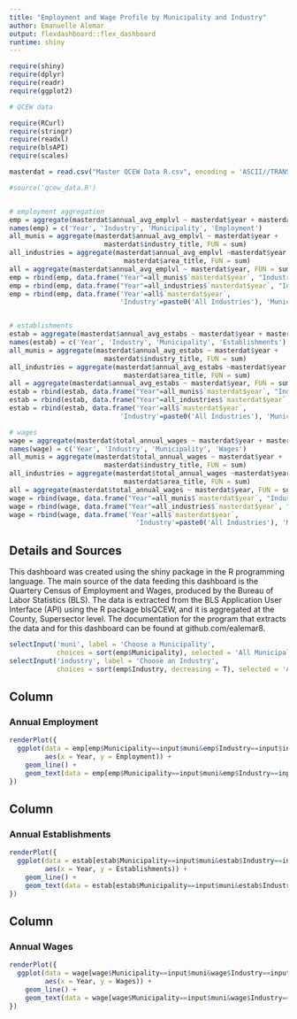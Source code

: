 ---
title: "Employment and Wage Profile by Municipality and Industry"
author: Emanuelle Alemar
output: flexdashboard::flex_dashboard
runtime: shiny
---
    

```{r dat, include=FALSE}
require(shiny)
require(dplyr)
require(readr)
require(ggplot2)

# QCEW data

require(RCurl)
require(stringr)
require(readxl)
require(blsAPI)
require(scales)

masterdat = read.csv("Master QCEW Data R.csv", encoding = 'ASCII//TRANSLIT')

#source('qcew_data.R')


# employment aggregation
emp = aggregate(masterdat$annual_avg_emplvl ~ masterdat$year + masterdat$industry_title + masterdat$area_title, FUN = sum)
names(emp) = c('Year', 'Industry', 'Municipality', 'Employment')
all_munis = aggregate(masterdat$annual_avg_emplvl ~ masterdat$year +
                        masterdat$industry_title, FUN = sum)
all_industries = aggregate(masterdat$annual_avg_emplvl ~masterdat$year +
                             masterdat$area_title, FUN = sum)
all = aggregate(masterdat$annual_avg_emplvl ~ masterdat$year, FUN = sum)
emp = rbind(emp, data.frame("Year"=all_munis$`masterdat$year`, "Industry"=all_munis$`masterdat$industry_title`, "Municipality"=paste0('All Municipalities'), 'Employment'=all_munis$`masterdat$annual_avg_emplvl`))
emp = rbind(emp, data.frame("Year"=all_industries$`masterdat$year`, "Industry"=paste0('All Industries'), "Municipality"=all_industries$`masterdat$area_title`, "Employment"=all_industries$`masterdat$annual_avg_emplvl`))
emp = rbind(emp, data.frame('Year'=all$`masterdat$year`,
                            'Industry'=paste0('All Industries'), 'Municipality'=paste0('All Municipalities'), 'Employment'=all$`masterdat$annual_avg_emplvl`))


# establishments
estab = aggregate(masterdat$annual_avg_estabs ~ masterdat$year + masterdat$industry_title + masterdat$area_title, FUN = sum)
names(estab) = c('Year', 'Industry', 'Municipality', 'Establishments')
all_munis = aggregate(masterdat$annual_avg_estabs ~ masterdat$year +
                        masterdat$industry_title, FUN = sum)
all_industries = aggregate(masterdat$annual_avg_estabs ~masterdat$year +
                             masterdat$area_title, FUN = sum)
all = aggregate(masterdat$annual_avg_estabs ~ masterdat$year, FUN = sum)
estab = rbind(estab, data.frame("Year"=all_munis$`masterdat$year`, "Industry"=all_munis$`masterdat$industry_title`, "Municipality"=paste0('All Municipalities'), 'Establishments'=all_munis$`masterdat$annual_avg_estabs`))
estab = rbind(estab, data.frame("Year"=all_industries$`masterdat$year`, "Industry"=paste0('All Industries'), "Municipality"=all_industries$`masterdat$area_title`, "Establishments"=all_industries$`masterdat$annual_avg_estabs`))
estab = rbind(estab, data.frame('Year'=all$`masterdat$year`,
                            'Industry'=paste0('All Industries'), 'Municipality'=paste0('All Municipalities'), 'Establishments'=all$`masterdat$annual_avg_estabs`))

# wages
wage = aggregate(masterdat$total_annual_wages ~ masterdat$year + masterdat$industry_title + masterdat$area_title, FUN = sum)
names(wage) = c('Year', 'Industry', 'Municipality', 'Wages')
all_munis = aggregate(masterdat$total_annual_wages ~ masterdat$year +
                        masterdat$industry_title, FUN = sum)
all_industries = aggregate(masterdat$total_annual_wages ~masterdat$year +
                             masterdat$area_title, FUN = sum)
all = aggregate(masterdat$total_annual_wages ~ masterdat$year, FUN = sum)
wage = rbind(wage, data.frame("Year"=all_munis$`masterdat$year`, "Industry"=all_munis$`masterdat$industry_title`, "Municipality"=paste0('All Municipalities'), 'Wages'=all_munis$`masterdat$total_annual_wages`))
wage = rbind(wage, data.frame("Year"=all_industries$`masterdat$year`, "Industry"=paste0('All Industries'), "Municipality"=all_industries$`masterdat$area_title`, "Wages"=all_industries$`masterdat$total_annual_wages`))
wage = rbind(wage, data.frame('Year'=all$`masterdat$year`,
                                'Industry'=paste0('All Industries'), 'Municipality'=paste0('All Municipalities'), 'Wages'=all$`masterdat$total_annual_wages`))
```
    
Details and Sources {.sidebar data-width=300}
-------------------------------------

This dashboard was created using the shiny package in the R programming language. The main source of the data feeding this dashboard is the Quartery Census of Employment and Wages, produced by the Bureau of Labor Statistics (BLS). The data is extracted from the BLS Application User Interface (API) using the R package blsQCEW, and it is aggregated at the County, Supersector level. The documentation for the program that extracts the data and for this dashboard can be found at github.com/ealemar8. 

```{r}
selectInput('muni', label = 'Choose a Municipality',
            choices = sort(emp$Municipality), selected = 'All Municipalities')
selectInput('industry', label = 'Choose an Industry',
            choices = sort(emp$Industry, decreasing = T), selected = 'All Industries')
```


Column
-------------------------------------

### Annual Employment 
    
```{r}
renderPlot({
  ggplot(data = emp[emp$Municipality==input$muni&emp$Industry==input$industry, ], 
         aes(x = Year, y = Employment)) +
    geom_line() +
    geom_text(data = emp[emp$Municipality==input$muni&emp$Industry==input$industry, ], aes(y = Employment, label = as.character(Employment))) + ggtitle(paste0('Persons employed in ', input$muni, ' - ', input$industry)) 
})
```
   
Column
-------------------------------------

### Annual Establishments

```{r}
renderPlot({
  ggplot(data = estab[estab$Municipality==input$muni&estab$Industry==input$industry, ], 
         aes(x = Year, y = Establishments)) +
    geom_line() +
    geom_text(data = estab[estab$Municipality==input$muni&estab$Industry==input$industry, ], aes(y = Establishments, label = as.character(round(Establishments, 2)))) + ggtitle(paste0('Establishments in ', input$muni,' - ', input$industry)) 
})
```
    
    
Column
-------------------------------------

### Annual Wages

```{r}
renderPlot({
  ggplot(data = wage[wage$Municipality==input$muni&wage$Industry==input$industry, ], 
         aes(x = Year, y = Wages)) +
    geom_line() +
    geom_text(data = wage[wage$Municipality==input$muni&wage$Industry==input$industry, ], aes(y = Wages, label = dollar(Wages, scale = 0.000001, suffix='M'))) + ggtitle(paste0('Wages in ', input$muni, ' - ', input$industry))  
})
```






